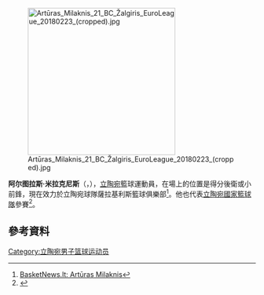 [[File:Artūras_Milaknis_21_BC_Žalgiris_EuroLeague_20180223_(cropped).jpg|300px]]

'''阿尔图拉斯·米拉克尼斯'''（{{lang-lt|'''Artūras Milaknis'''}}，{{bd|1986年|6月16日}}），[[立陶宛|立陶宛]]籃球運動員，在場上的位置是得分後衛或小前鋒，現在效力於立陶宛球隊薩拉基利斯籃球俱樂部<ref>[http://www.basketnews.lt/player-5628-arturas-milaknis.html BasketNews.lt: Artūras Milaknis]</ref>。他也代表[[立陶宛國家籃球隊|立陶宛國家籃球隊]]參賽<ref>{{cite web|title=Paviešintas Lietuvos rinktinės kandidatų sąrašas|url=http://www.delfi.lt/sportas/krepsinis/paviesintas-lietuvos-rinktines-kandidatu-sarasas.d?id=67883256|website=Delfi.lt|accessdate=5 May 2015}}</ref>。

== 參考資料 ==
{{Reflist}}

{{LKL总决赛最有价值球员}}

{{Authority control}}
{{DEFAULTSORT:Milaknis, Artūras}}
[[Category:立陶宛男子篮球运动员|Category:立陶宛男子篮球运动员]]